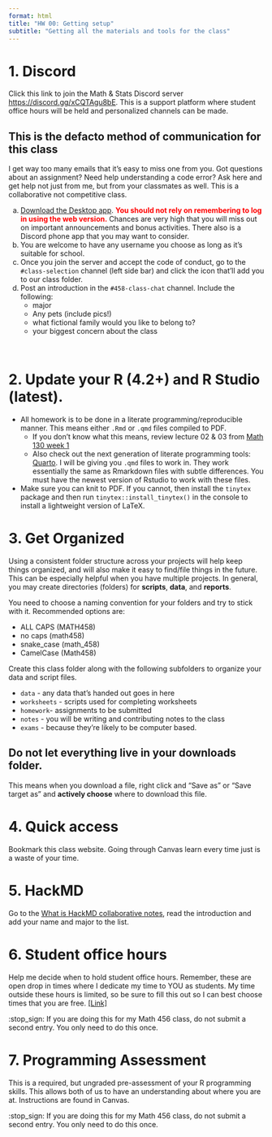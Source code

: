 ```yaml
---
format: html
title: "HW 00: Getting setup"
subtitle: "Getting all the materials and tools for the class"
---
```


# 1. Discord

Click this link to join the Math & Stats Discord server [https://discord.gg/xCQTAgu8bE](https://discord.gg/xCQTAgu8bE). This is a support platform where student office hours will be held and personalized channels can be made. 

:::{.callout-important}
## This is the defacto method of communication for this class
I get way too many emails that it's easy to miss one from you. Got questions about an assignment? Need help understanding a code error? Ask here and get help not just from me, but from your classmates as well. This is a collaborative not competitive class.
:::

a. [Download the Desktop app](https://discord.com/download). <span style="color:red">**You should not rely on remembering to log in using the web version.**</span> Chances are very high that you will miss out on important announcements and bonus activities. There also is a Discord phone app that you may want to consider. 
b. You are welcome to have any username you choose as long as it's suitable for school. 
c. Once you join the server and accept the code of conduct, go to the `#class-selection` channel (left side bar) and click the icon that'll add you to our class folder. 
d. Post an introduction in the `#458-class-chat` channel. Include the following:
    * major
    * Any pets (include pics!)
    * what fictional family would you like to belong to? 
    * your biggest concern about the class

<br>

# 2. Update your R (4.2+) and R Studio (latest). 

* All homework is to be done in a literate programming/reproducible manner. This means either `.Rmd` or `.qmd` files compiled to PDF. 
    - If you don't know what this means, review lecture 02 & 03 from [Math 130 week 1](https://norcalbiostat.github.io/MATH130/wk1.html)
    - Also check out the next generation of literate programming tools: [Quarto](https://quarto.org/docs/get-started/hello/rstudio.html). I will be giving you `.qmd` files to work in. They work essentially the same as Rmarkdown files with subtle differences. You must have the newest version of Rstudio to work with these files. 
* Make sure you can knit to PDF. If you cannot, then install the `tinytex` package and then run `tinytex::install_tinytex()` in the console to install a lightweight version of LaTeX.
    

# 3. Get Organized

Using a consistent folder structure across your projects will help keep things organized, and will also make it easy to find/file things in the future. This can be especially helpful when you have multiple projects. In general, you may create directories (folders) for **scripts**, **data**, and **reports**.

You need to choose a naming convention for your folders and try to stick with it. Recommended options are: 

* ALL CAPS (MATH458)
* no caps (math458)
* snake_case (math_458) 
* CamelCase (Math458) 

Create this class folder along with the following subfolders to organize your data and script files.

* `data` - any data that's handed out goes in here
* `worksheets` - scripts used for completing worksheets 
* `homework`- assignments to be submitted
* `notes` - you will be writing and contributing notes to the class
* `exams` - because they're likely to be computer based. 

:::{.callout-important}
## Do not let everything live in your downloads folder.
This means when you download a file, right click and "Save as" or "Save target as" and **actively choose** where to download this file. 
:::

# 4. Quick access

Bookmark this class website. Going through Canvas learn every time just is a waste of your time. 


# 5. HackMD

Go to the [What is HackMD collaborative notes](https://hackmd.io/@norcalbiostat/458_intro_hackmd/), read the introduction and add your name and major to the list.



# 6. Student office hours 

Help me decide when to hold student office hours. Remember, these are open drop in times where I dedicate my time to YOU as students. My time outside these hours is limited, so be sure to fill this out so I can best choose times that you are free. [[Link]](https://forms.gle/aZgtaBbt2tH21ZAr6)   

:stop_sign: If you are doing this for my Math 456 class, do not submit a second entry. You only need to do this once.

# 7. Programming Assessment 

This is a required, but ungraded pre-assessment of your R programming skills. This allows both of us to have an understanding about where you are at. Instructions are found in Canvas. 

:stop_sign: If you are doing this for my Math 456 class, do not submit a second entry. You only need to do this once.


